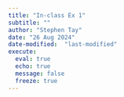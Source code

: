 ```yaml
---
title: "In-class Ex 1"
subtitle: ""
author: "Stephen Tay"
date: "26 Aug 2024"
date-modified:  "last-modified"
execute: 
  eval: true
  echo: true
  message: false
  freeze: true 
---
```


